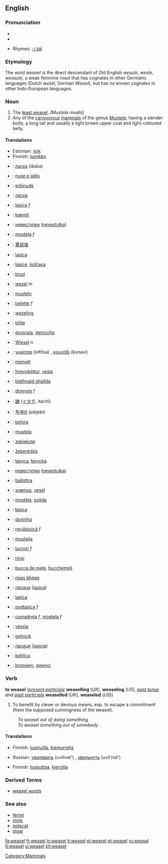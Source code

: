 ==English==
===Pronunciation===
* {{IPA|/'wiːzəl/}}
*{{audio|en-us-weasel.ogg|Audio (US)}}

*Rhymes: [[Rhymes:English:-iːzəl|-iːzəl]]

===Etymology===

The word ''weasel'' is the direct descendant of Old English ''wesule'', ''wesle'', ''weosule'', a weak feminine noun that has cognates in other Germanic languages (Dutch ''wezel'', German ''Wiesel''), but has no known cognates in other Indo-European languages.

===Noun===
{{wikipedia}}
{{en-noun}}

#The [[least weasel]], ''(Mustela nivalis)''
#Any of the [[carnivorous]] [[mammal]]s of the genus ''[[Mustela]]'', having a slender body, a long tail and usually a light brown upper coat and light-coloured belly.

====Translations====
{{trans-top|Mustela nivalis}}
*Estonian: [[nirk]]
*Finnish: [[lumikko]]
{{trans-mid}}
*{{ttbc|Russian}}: [[ласка]] (láska) {{f}}
{{trans-bottom}}

{{trans-top|any mammal of the genus Mustela}}
{{trans-bottom}}

{{checktrans}}
{{trans-top|translations to be checked}}
*{{ttbc|Albanian}}: [[nuse e lalës]]
*{{ttbc|Basque}}: [[erbinude]]
*{{ttbc|Belarusian}}: [[ласка]]
*{{ttbc|Bosnian}}: [[lasica]] ''f''
*{{ttbc|Breton}}: [[kaerell]]
*{{ttbc|Bulgarian}}: [[невестулка]] ([[nevestulka]])
*{{ttbc|Catalan}}: [[mostela]] ''f''
*{{ttbc|Chinese}}: [[黄鼠狼]]
*{{ttbc|Croatian}}: [[lasica]]
*{{ttbc|Czech}}: [[lasice]], [[kolčava]]
*{{ttbc|Danish}}: [[brud]]
*{{ttbc|Dutch}}: [[wezel]] ''m''
*{{ttbc|Esperanto}}: [[mustelo]]
*{{ttbc|French}}: [[belette]] ''f''
*{{ttbc|Frisian}}: [[wezeling]]
*{{ttbc|Friulian}}: [[bilite]]
*{{ttbc|Galician}}: [[donicela]], [[denociña]]
*{{ttbc|German}}: [[Wiesel]] ''n''
*{{ttbc|Greek}}: [[νυφίτσα]] (nifitsa) {{f}}, [[κουνάβι]] (kunavi) {{n}}
*{{ttbc|Hungarian}}: [[menyét]]
*{{ttbc|Icelandic}}: [[hreysiköttur]], [[vesla]]
*{{ttbc|Irish}}: [[bláthnaid ghallda]]
*{{ttbc|Italian}}: [[donnola]] ''f''
*{{ttbc|Japanese}}: [[鼬]] ([[イタチ]], itachi)
*{{ttbc|Korean}}:  [[족제비]] (jokjebi)
{{trans-mid}}
*{{ttbc|Ladin}}: [[belora]]
*{{ttbc|Latin}}: [[mustela#Latin|mustela]]
*{{ttbc|Latvian}}: [[zebiekste]]
*{{ttbc|Lithuanian}}: [[žebenkštis]]
*{{ttbc|Lower Sorbian}}: [[łasyca]], [[łasycka]]
*{{ttbc|Macedonian}}: [[невестулка]] ([[nevestulka]])
*{{ttbc|Maltese}}: [[ballottra]]
*{{ttbc|Norwegian}}: [[snømus]], [[vesel]]
*{{ttbc|Occitan}}: [[mostèla]], [[polida]]
*{{ttbc|Polish}}: [[łasica]] '' ''
*{{ttbc|Portuguese}}: [[doninha]]
*{{ttbc|Romanian}}: [[nevăstuică]] ''f''
*{{ttbc|Romansh}}: [[mustaila]]
*{{ttbc|Romany}}: [[boriori]] ''f''
*{{ttbc|Sami}}: [[nirpi]]
*{{ttbc|Sardinian}}: [[bucca de mele]], [[bucchemeli]]
*{{ttbc|Scottish}}: [[neas bheag]]
*{{ttbc|Serbian}}: [[ласица]] ([[lasica]])
*{{ttbc|Slovak}}: [[lasica]]
*{{ttbc|Slovenian}}: [[podlasica]] ''f''
*{{ttbc|Spanish}}: [[comadreja]] ''f'', [[mostela]] ''f''
*{{ttbc|Swedish}}: [[vessla]]
*{{ttbc|Turkish}}: [[gelincik]]
*{{ttbc|Ukrainian}}: [[ласиця]] ([[lasicja]])
*{{ttbc|Upper Sorbian}}: [[kohlica]]
*{{ttbc|Welsh}}: [[bronwen]], [[gwenci]]
{{trans-bottom}}

===Verb===
'''to weasel''' (''[[present participle]]'' '''weaselling''' (''UK''), '''weaseling''' (''US''), ''[[past tense]] and [[past participle]]'' '''weaselled''' (''UK''), '''weaseled''' (''US''))

# To benefit by clever or devious means, esp. to escape a commitment (from the supposed cunningness of the weasel).
:''To weasel out of doing something''
:''To weasel something out of somebody''

====Translations====
{{trans-top|to weasel out of doing something}}
*Finnish: [[lusmuilla]], [[kiemurrella]]
{{trans-mid}}
*Russian: [[увиливать]] (uvílivat') {{impf}}, [[увильнуть]] (uvil'nút') {{pf}}
{{trans-bottom}}

{{trans-top|to weasel something out of somebody}}
*Finnish: [[huiputtaa]], [[kieroilla]]
{{trans-bottom}}

===Derived Terms===
*[[weasel words]]

===See also===
*[[ferret]]
*[[mink]]
*[[polecat]]
*[[stoat]]

[[Category:Mammals]]

[[fa:weasel]]
[[fr:weasel]]
[[io:weasel]]
[[it:weasel]]
[[pl:weasel]]
[[pt:weasel]]
[[ru:weasel]]
[[fi:weasel]]
[[vi:weasel]]
[[zh:weasel]]